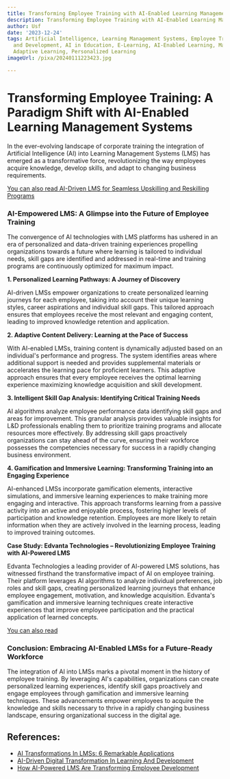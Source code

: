 ```yaml
---
title: Transforming Employee Training with AI-Enabled Learning Management Systems
description: Transforming Employee Training with AI-Enabled Learning Management Systems
author: Usf
date: '2023-12-24'
tags: Artificial Intelligence, Learning Management Systems, Employee Training, Training
  and Development, AI in Education, E-Learning, AI-Enabled Learning, Machine Learning,
  Adaptive Learning, Personalized Learning
imageUrl: /pixa/20240111223423.jpg

---
```

# Transforming Employee Training: A  Paradigm Shift with AI-Enabled Learning Management Systems

In the ever-evolving landscape of corporate training the integration of Artificial Intelligence  (AI) into Learning Management Systems (LMS) has emerged as a transformative force,  revolutionizing the way  employees acquire knowledge, develop skills, and adapt to changing business  requirements.

[You can  also  read AI-Driven  LMS for Seamless Upskilling and Reskilling Programs](AI-Driven%20LMS%20for%20Seamless%20Upskilling%20and%20Reskilling%20Programs)


### AI-Empowered LMS: A Glimpse into the Future of Employee Training

The convergence of AI technologies with LMS platforms has ushered in an era of personalized and data-driven training experiences propelling organizations towards a future where learning is tailored to  individual needs, skill gaps are  identified  and addressed in  real-time and training programs are continuously optimized for maximum impact.

**1. Personalized Learning Pathways: A Journey of Discovery**

AI-driven LMSs empower organizations to create personalized learning  journeys for each employee, taking into account their unique  learning styles, career aspirations and individual skill gaps. This  tailored approach ensures that  employees receive the most relevant and engaging content, leading to  improved knowledge retention and application.

**2. Adaptive Content Delivery: Learning  at  the  Pace  of Success**

With AI-enabled LMSs, training  content is dynamically adjusted  based  on an individual's performance and progress. The system identifies areas where additional support is needed and provides supplemental materials or accelerates the learning pace for  proficient  learners. This adaptive approach ensures that every employee receives the optimal learning experience maximizing knowledge acquisition and skill development.

**3. Intelligent Skill Gap Analysis: Identifying Critical Training Needs**

AI algorithms  analyze employee performance data identifying  skill gaps and  areas for improvement.  This granular  analysis provides valuable insights for L&D professionals enabling them to prioritize training programs and allocate resources more effectively. By addressing skill gaps proactively organizations  can stay ahead of  the curve,  ensuring their workforce  possesses the competencies necessary for  success in a rapidly changing business environment.

**4. Gamification and Immersive Learning: Transforming  Training into an Engaging Experience**

AI-enhanced LMSs incorporate gamification elements, interactive  simulations,  and immersive learning experiences to make training more  engaging  and interactive. This approach transforms learning from a passive activity into an active and enjoyable process, fostering higher levels of participation and knowledge retention. Employees are more likely to  retain information when they are actively involved in the learning process, leading to improved training outcomes.

**Case Study: Edvanta Technologies – Revolutionizing Employee Training with AI-Powered LMS**

Edvanta Technologies a leading provider of AI-powered LMS solutions, has witnessed firsthand the transformative impact of AI on employee training. Their  platform leverages AI algorithms to analyze individual preferences, job roles and  skill gaps, creating personalized learning  journeys that enhance employee engagement, motivation,  and knowledge acquisition. Edvanta's gamification and immersive learning techniques create interactive experiences that improve employee participation and the practical application of learned concepts.

[You can also read ]()


### Conclusion: Embracing AI-Enabled LMSs for a Future-Ready Workforce

The integration of AI  into LMSs marks a pivotal moment  in the history of employee training. By leveraging AI's capabilities, organizations can  create personalized learning experiences, identify skill gaps proactively and engage employees through gamification and immersive learning techniques. These advancements empower employees to acquire the knowledge  and skills necessary to thrive in a rapidly changing business  landscape, ensuring organizational success in the digital age.

## References:
- [AI Transformations In LMSs: 6 Remarkable Applications](https://elearningindustry.com/ai-transformations-in-lmss-remarkable-applications)
- [AI-Driven Digital Transformation In Learning And Development](https://elearningindustry.com/ai-driven-digital-transformation-in-learning-and-development)
- [How AI-Powered LMS Are Transforming Employee Development](https://www.edvanta.com/ai-powered-lms/)
